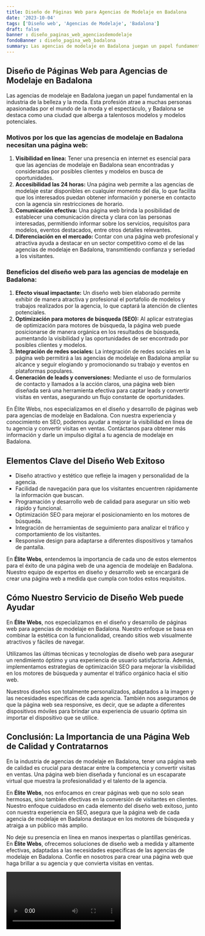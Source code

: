 ```yaml
---
title: Diseño de Páginas Web para Agencias de Modelaje en Badalona
date: '2023-10-04'
tags: ['Diseño web', 'Agencias de Modelaje', 'Badalona']
draft: false
banner : diseño_paginas_web_agenciasdemodelaje
fondoBanner : diseño_pagina_web_badalona
summary: Las agencias de modelaje en Badalona juegan un papel fundamental en la industria de la belleza y la moda. Esta profesión atrae a muchas personas apasionadas por el mundo de la moda y el espectáculo, y Badalona se destaca como una ciudad que alberga a talentosos modelos y modelos potenciales.
---
```


## Diseño de Páginas Web para Agencias de Modelaje en Badalona 

Las agencias de modelaje en Badalona juegan un papel fundamental en la industria de la belleza y la moda. Esta profesión atrae a muchas personas apasionadas por el mundo de la moda y el espectáculo, y Badalona se destaca como una ciudad que alberga a talentosos modelos y modelos potenciales.

### Motivos por los que las agencias de modelaje en Badalona necesitan una página web:

1. **Visibilidad en línea:** Tener una presencia en internet es esencial para que las agencias de modelaje en Badalona sean encontradas y consideradas por posibles clientes y modelos en busca de oportunidades.
2. **Accesibilidad las 24 horas:** Una página web permite a las agencias de modelaje estar disponibles en cualquier momento del día, lo que facilita que los interesados puedan obtener información y ponerse en contacto con la agencia sin restricciones de horario.
3. **Comunicación efectiva:** Una página web brinda la posibilidad de establecer una comunicación directa y clara con las personas interesadas, permitiendo informar sobre los servicios, requisitos para modelos, eventos destacados, entre otros detalles relevantes.
4. **Diferenciación en el mercado:** Contar con una página web profesional y atractiva ayuda a destacar en un sector competitivo como el de las agencias de modelaje en Badalona, transmitiendo confianza y seriedad a los visitantes.

### Beneficios del diseño web para las agencias de modelaje en Badalona:

1. **Efecto visual impactante:** Un diseño web bien elaborado permite exhibir de manera atractiva y profesional el portafolio de modelos y trabajos realizados por la agencia, lo que captará la atención de clientes potenciales.
2. **Optimización para motores de búsqueda (SEO):** Al aplicar estrategias de optimización para motores de búsqueda, la página web puede posicionarse de manera orgánica en los resultados de búsqueda, aumentando la visibilidad y las oportunidades de ser encontrado por posibles clientes y modelos.
3. **Integración de redes sociales:** La integración de redes sociales en la página web permitirá a las agencias de modelaje en Badalona ampliar su alcance y seguir elogiando y promocionando su trabajo y eventos en plataformas populares.
4. **Generación de leads y conversiones:** Mediante el uso de formularios de contacto y llamados a la acción claros, una página web bien diseñada será una herramienta efectiva para captar leads y convertir visitas en ventas, asegurando un flujo constante de oportunidades.

En Élite Webs, nos especializamos en el diseño y desarrollo de páginas web para agencias de modelaje en Badalona. Con nuestra experiencia y conocimiento en SEO, podemos ayudar a mejorar la visibilidad en línea de tu agencia y convertir visitas en ventas. Contáctanos para obtener más información y darle un impulso digital a tu agencia de modelaje en Badalona.

<GifSeo />

<Cta />

## Elementos Clave del Diseño Web Exitoso

- Diseño atractivo y estético que refleje la imagen y personalidad de la agencia.
- Facilidad de navegación para que los visitantes encuentren rápidamente la información que buscan.
- Programación y desarrollo web de calidad para asegurar un sitio web rápido y funcional.
- Optimización SEO para mejorar el posicionamiento en los motores de búsqueda.
- Integración de herramientas de seguimiento para analizar el tráfico y comportamiento de los visitantes.
- Responsive design para adaptarse a diferentes dispositivos y tamaños de pantalla.

En **Élite Webs**, entendemos la importancia de cada uno de estos elementos para el éxito de una página web de una agencia de modelaje en Badalona. Nuestro equipo de expertos en diseño y desarrollo web se encargará de crear una página web a medida que cumpla con todos estos requisitos.

## Cómo Nuestro Servicio de Diseño Web puede Ayudar

En **Élite Webs**, nos especializamos en el diseño y desarrollo de páginas web para agencias de modelaje en Badalona. Nuestro enfoque se basa en combinar la estética con la funcionalidad, creando sitios web visualmente atractivos y fáciles de navegar.

Utilizamos las últimas técnicas y tecnologías de diseño web para asegurar un rendimiento óptimo y una experiencia de usuario satisfactoria. Además, implementamos estrategias de optimización SEO para mejorar la visibilidad en los motores de búsqueda y aumentar el tráfico orgánico hacia el sitio web.

Nuestros diseños son totalmente personalizados, adaptados a la imagen y las necesidades específicas de cada agencia. También nos aseguramos de que la página web sea responsive, es decir, que se adapte a diferentes dispositivos móviles para brindar una experiencia de usuario óptima sin importar el dispositivo que se utilice.

## Conclusión: La Importancia de una Página Web de Calidad y Contratarnos

En la industria de agencias de modelaje en Badalona, tener una página web de calidad es crucial para destacar entre la competencia y convertir visitas en ventas. Una página web bien diseñada y funcional es un escaparate virtual que muestra la profesionalidad y el talento de la agencia.

En **Élite Webs**, nos enfocamos en crear páginas web que no solo sean hermosas, sino también efectivas en la conversión de visitantes en clientes. Nuestro enfoque cuidadoso en cada elemento del diseño web exitoso, junto con nuestra experiencia en SEO, asegura que la página web de cada agencia de modelaje en Badalona destaque en los motores de búsqueda y atraiga a un público más amplio.

No deje su presencia en línea en manos inexpertas o plantillas genéricas. En **Élite Webs**, ofrecemos soluciones de diseño web a medida y altamente efectivas, adaptadas a las necesidades específicas de las agencias de modelaje en Badalona. Confíe en nosotros para crear una página web que haga brillar a su agencia y que convierta visitas en ventas.

<Video />

<CtaBot job='Agencias de Modelaje' city='Badalona'/>

<Gmaps query='Badalona+españa+maps' />